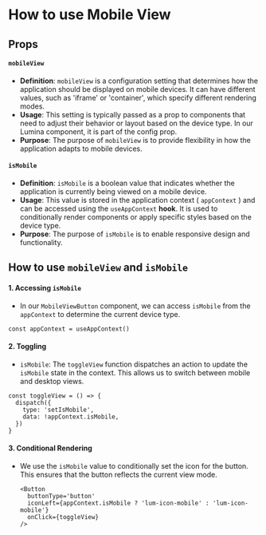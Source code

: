 
<Meta title='Docs/How to use Mobile View' />

# How to use Mobile View

## Props

#### `mobileView`

- **Definition**: `mobileView` is a configuration setting that determines how the application should be displayed on mobile devices. It can have different values, such as 'iframe' or 'container', which specify different rendering modes.
- **Usage**: This setting is typically passed as a prop to components that need to adjust their behavior or layout based on the device type. In our Lumina component, it is part of the config prop.
- **Purpose**: The purpose of `mobileView` is to provide flexibility in how the application adapts to mobile devices.

#### `isMobile`

- **Definition**: `isMobile` is a boolean value that indicates whether the application is currently being viewed on a mobile device.
- **Usage**: This value is stored in the application context ( `appContext` ) and can be accessed using the `useAppContext` **hook**. It is used to conditionally render components or apply specific styles based on the device type.
- **Purpose**: The purpose of `isMobile` is to enable responsive design and functionality.

## How to use `mobileView` and `isMobile`

#### 1. Accessing `isMobile`

- In our `MobileViewButton` component, we can access `isMobile` from the `appContext` to determine the current device type.

```tsx
const appContext = useAppContext()
```

#### 2. Toggling

- `isMobile`: The `toggleView` function dispatches an action to update the `isMobile` state in the context. This allows us to switch between mobile and desktop views.

```tsx
const toggleView = () => {
  dispatch({
    type: 'setIsMobile',
    data: !appContext.isMobile,
  })
}
```

#### 3. Conditional Rendering

- We use the `isMobile` value to conditionally set the icon for the button. This ensures that the button reflects the current view mode.

  ```tsx
  <Button
    buttonType='button'
    iconLeft={appContext.isMobile ? 'lum-icon-mobile' : 'lum-icon-mobile'}
    onClick={toggleView}
  />
  ```

```

```
